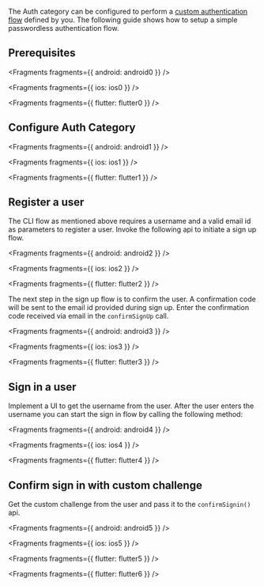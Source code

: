 The Auth category can be configured to perform a [custom authentication flow](https://docs.aws.amazon.com/cognito/latest/developerguide/user-pool-lambda-challenge.html) defined by you. The following guide shows how to setup a simple passwordless authentication flow.

## Prerequisites


<Fragments fragments={{ android: android0 }} />


<Fragments fragments={{ ios: ios0 }} />


<Fragments fragments={{ flutter: flutter0 }} />

## Configure Auth Category


<Fragments fragments={{ android: android1 }} />


<Fragments fragments={{ ios: ios1 }} />


<Fragments fragments={{ flutter: flutter1 }} />

## Register a user

The CLI flow as mentioned above requires a username and a valid email id as parameters to register a user. Invoke the following api to initiate a sign up flow.


<Fragments fragments={{ android: android2 }} />


<Fragments fragments={{ ios: ios2 }} />


<Fragments fragments={{ flutter: flutter2 }} />

The next step in the sign up flow is to confirm the user. A confirmation code will be sent to the email id provided during sign up. Enter the confirmation code received via email in the `confirmSignUp` call.


<Fragments fragments={{ android: android3 }} />


<Fragments fragments={{ ios: ios3 }} />


<Fragments fragments={{ flutter: flutter3 }} />

## Sign in a user

Implement a UI to get the username from the user. After the user enters the username you can start the sign in flow by calling the following method:


<Fragments fragments={{ android: android4 }} />


<Fragments fragments={{ ios: ios4 }} />


<Fragments fragments={{ flutter: flutter4 }} />

## Confirm sign in with custom challenge

Get the custom challenge from the user and pass it to the `confirmSignin()` api.


<Fragments fragments={{ android: android5 }} />


<Fragments fragments={{ ios: ios5 }} />


<Fragments fragments={{ flutter: flutter5 }} />


<Fragments fragments={{ flutter: flutter6 }} />
